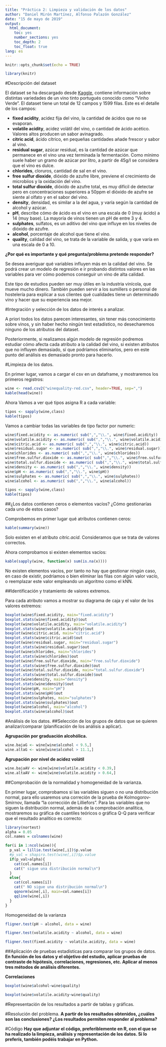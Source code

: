```yaml
---
title: "Práctica 2: Limpieza y validación de los datos"
author: "Daniel Mirón Martínez, Alfonso Palazón González"
date: "15 de mayo de 2019"
output: 
  html_document:
    toc: yes
    number_sections: yes
    toc_depth: 2
    toc_float: true 
lang: es
---
```


```r
knitr::opts_chunk$set(echo = TRUE)
```

```r
library(knitr)
```

#Descripción del dataset

El dataset se ha descargado desde [Kaggle](https://www.kaggle.com/uciml/red-wine-quality-cortez-et-al-2009), contiene información sobre distintas variedades de un vino tinto portugués conocido como "Vinho Verde". El dataset tiene un total de 12 campos y 1599 filas. Este es el detalle de los campos:

* **fixed acidity**, acidez fija del vino, la cantidad de ácidos que no se evaporan.
* **volatile acidity**, acidez volátil del vino, o cantidad de ácido acético. Valores altos producen un sabor avinagrado.
* **citric acid**, ácido cítrico, en pequeñas cantidades añade frescor y sabor al vino.
* **residual sugar**, azúcar residual, es la cantidad de azúcar que permanece en el vino una vez terminada la fermentación. Como mínimo suele haber un gramo de azúcar por litro, a partir de 45g/l se considera que el vino es dulce.
* **chlorides**, cloruros, cantidad de sal en el vino.
* **free sulfur dioxide**, dióxido de azufre libre, previene el crecimiento de microbiios y la oxidación del vino.
* **total sulfur dioxide**, dióxido de azufre total, es muy difícil de detectar pero en concentraciones superiores a 50ppm el dióxido de azufre se siente al olfato y en el sabor del vino.
* **density**, densidad, es similar a la del agua, y varía según la cantidad de alcohol y azúcar.
* **pH**, describe cómo de ácido es el vino en una escala de 0 (muy ácido) a 14 (muy base). La mayoría de vinos tienen un pH de entre 3 y 4.
* **sulphates**, sulfatos, es un aditivo del vino que influye en los niveles de dióxido de azufre.
* **alcohol**, porcentaje de alcohol que tiene el vino.
* **quality**, calidad del vino, se trata de la variable de salida, y que varía en una escala de 0 a 10.

**¿Por qué es importante y qué pregunta/problema pretende responder?**

Se desea averiguar qué variables influyen más en la calidad del vino. Se podrá crear un modelo de regresión e ir probando distintos valores en las variables para ver cómo podemos conseguir un vino de alta calidad.

Este tipo de estudios pueden ser muy útiles en la industria vinícola, que mueve mucho dinero. También pueden servir a los sumillers o personal de hostelería para explicar a sus clientes qué cualidades tiene un determinado vino y hacer que su experiencia sea mejor.

#Integración y selección de los datos de interés a analizar. 

A priori todos los datos parecen interesantes, sin tener más conocimiento sobre vinos, y sin haber hecho ningún test estadístico, no desecharemos ninguno de los atributos del dataset. 

Posteriormente, si realizamos algún modelo de regresión podremos estudiar cómo afecta cada atributo a la calidad del vino, si existen atributos que no influyen demasiado, sí que podríamos eliminarlos, pero en este punto del análisis es demasiado pronto para hacerlo.

#Limpieza de los datos.

En primer lugar, vamos a cargar el csv en un dataframe, y mostraremos los primeros registros:

```r
wine <- read.csv2("winequality-red.csv", header=TRUE, sep=",")
kable(head(wine))
```

Ahora Vamos a ver qué tipos asigna R a cada variable:

```r
tipos <- sapply(wine,class)
kable(tipos)
```

Vamos a cambiar todas las variables de tipo factor por numeric:

```r
wine$fixed.acidity <- as.numeric( sub(",","\\.", wine$fixed.acidity))
wine$volatile.acidity <- as.numeric( sub(",","\\.", wine$volatile.acidity))
wine$citric.acid <- as.numeric( sub(",","\\.", wine$citric.acid))
wine$residual.sugar <- as.numeric( sub(",","\\.", wine$residual.sugar))
wine$chlorides <- as.numeric( sub(",","\\.", wine$chlorides))
wine$free.sulfur.dioxide <- as.numeric( sub(",","\\.", wine$free.sulfur.dioxide))
wine$total.sulfur.dioxide <- as.numeric( sub(",","\\.", wine$total.sulfur.dioxide))
wine$density <- as.numeric( sub(",","\\.", wine$density))
wine$pH <- as.numeric( sub(",","\\.", wine$pH))
wine$sulphates <- as.numeric( sub(",","\\.", wine$sulphates))
wine$alcohol <- as.numeric( sub(",","\\.", wine$alcohol))
```

```r
tipos <- sapply(wine,class)
kable(tipos)
```

##¿Los datos contienen ceros o elementos vacíos? ¿Cómo gestionarías cada uno de estos casos?

Comprobemos en primer lugar qué atributos contienen ceros:

```r
kable(summary(wine))
```

Solo existen en el atributo _citric.acid_. Consideramos que se trata de valores correctos.


Ahora comprobamos si existen elementos vacíos:

```r
kable(sapply(wine, function(x) sum(is.na(x))))
```

No existen elementos vacíos, por tanto no hay que gestionar ningún caso, en caso de existir, podríamos o bien eliminar las filas con algún valor vacío, o reemplazar este valor empleando un algoritmo como el kNN.

##Identificación y tratamiento de valores extremos.

Para cada atributo vamos a mostrar su diagrama de caja y el valor de los valores extremos:

```r
boxplot(wine$fixed.acidity, main="fixed.acidity")
boxplot.stats(wine$fixed.acidity)$out
boxplot(wine$volatile.acidity, main="volatile.acidity")
boxplot.stats(wine$volatile.acidity)$out
boxplot(wine$citric.acid, main="citric.acid")
boxplot.stats(wine$citric.acid)$out
boxplot(wine$residual.sugar, main="residual.sugar")
boxplot.stats(wine$residual.sugar)$out
boxplot(wine$chlorides, main="chlorides")
boxplot.stats(wine$chlorides)$out
boxplot(wine$free.sulfur.dioxide, main="free.sulfur.dioxide")
boxplot.stats(wine$free.sulfur.dioxide)$out
boxplot(wine$total.sulfur.dioxide, main="total.sulfur.dioxide")
boxplot.stats(wine$total.sulfur.dioxide)$out
boxplot(wine$density, main="density")
boxplot.stats(wine$density)$out
boxplot(wine$pH, main="pH")
boxplot.stats(wine$pH)$out
boxplot(wine$sulphates, main="sulphates")
boxplot.stats(wine$sulphates)$out
boxplot(wine$alcohol, main="alcohol")
boxplot.stats(wine$alcohol)$out
```


#Análisis de los datos.
##Selección de los grupos de datos que se quieren analizar/comparar (planificación de los análisis a aplicar).

**Agrupación por graduación alcohólica.**
```r
wine.bajaG <- wine[wine$alcohol < 9.5,]
wine.altaG <- wine[wine$alcohol > 11.1,]
```
**Agrupación por nivel de acidez volátil**
```r
wine.bajaAV <- wine[wine$volatile.acidity < 0.39,]
wine.altaAV <- wine[wine$volatile.acidity > 0.64,]
```
##Comprobación de la normalidad y homogeneidad de la varianza.

En primer lugar, comprobamos si las variables siguen o no una distribución normal, para ello usaremos una correción de la prueba de Kolmogorov-Smirnov, llamada “la corrección de Lilliefors”. Para las variables que no siguen la distribución normal, además de la comprobación analítica, mostraremos su gráfica de cuantiles teóricos o gráfica Q-Q para verificar que el resultado analítico es correcto:

```r
library(nortest)
alpha = 0.05
col.names = colnames(wine)

for(i in 1:ncol(wine)){
  p_val = lillie.test(wine[,i])$p.value
  #p_val = shapiro.test(wine[,i])$p.value
  if(p_val>alpha){
    cat(col.names[i])
    cat(" sigue una distribución normal\n")
  }
  else{
    cat(col.names[i])
    cat(" NO sigue una distribución normal\n")
    qqnorm(wine[,i], main=col.names[i])
    qqline(wine[,i])
  }
}
````


Homogeneidad de la varianza
```r
fligner.test(pH ~ alcohol, data = wine)
```


```r
fligner.test(volatile.acidity ~ alcohol, data = wine)
```



```r

fligner.test(fixed.acidity ~ volatile.acidity, data = wine)

```
##Aplicación de pruebas estadísticas para comparar los grupos de datos. 
**En función de los datos y el objetivo del estudio, aplicar pruebas de contraste de hipótesis, correlaciones, regresiones, etc. Aplicar al menos tres métodos de análisis diferentes.**

**Correlaciones**
```r
boxplot(wine$alcohol~wine$quality)
```
```r
boxplot(wine$volatile.acidity~wine$quality)
```

#Representación de los resultados a partir de tablas y gráficas.

#Resolución del problema.
**A partir de los resultados obtenidos, ¿cuáles son las conclusiones? ¿Los resultados permiten responder al problema?**

#Código
**Hay que adjuntar el código, preferiblemente en R, con el que se ha realizado la limpieza, análisis y representación de los datos. Si lo preferís, también podéis trabajar en Python.**
